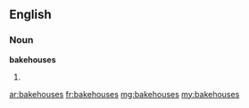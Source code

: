 ==English==

===Noun===
'''bakehouses'''

# {{plural of|bakehouse}}

[[ar:bakehouses]]
[[fr:bakehouses]]
[[mg:bakehouses]]
[[my:bakehouses]]